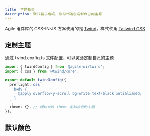 ```yaml
---
title: 主题指南
description: 默认基于色板，你可以随意定制自己的主题
---
```


Agile 组件库的 CSS-IN-JS 方案使用的是 [Twind](https://twind.style/)，样式使用 [Tailwind CSS](https://tailwindcss.com/)

## 定制主题

通过 twind.config.ts 文件配置，可以灵活定制自己的主题

```ts
import { twindConfig } from '@agile-ui/twind';
import { css } from '@twind/core';

export default twindConfig({
  preflight: css`
    body {
      @apply overflow-y-scroll bg-white text-black antialiased;
    }
  `,
  theme: {}, // 通过修改 theme 定制自己的主题
});
```

## 默认颜色

<ColorPlate />

